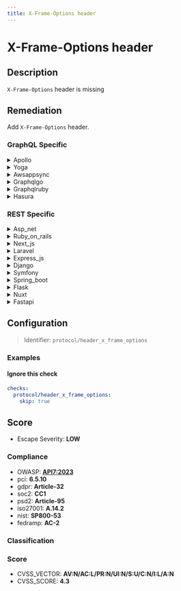 ```yaml
---
title: X-Frame-Options header
---
```


# X-Frame-Options header

## Description

`X-Frame-Options` header is missing


## Remediation

Add `X-Frame-Options` header.



### GraphQL Specific

<details>
    <summary>Apollo</summary>

To mitigate the risk of clickjacking attacks in the Apollo framework engine, ensure that the server sends the 'X-Frame-Options' HTTP header with a value of 'DENY' or 'SAMEORIGIN'. This header prevents the application's content from being embedded into other sites. Configure your web server or application to include this header in all responses with HTML content.

</details>

<details>
    <summary>Yoga</summary>

To mitigate the risk of clickjacking attacks in the Yoga framework engine, set the 'X-Frame-Options' HTTP response header to 'DENY' or 'SAMEORIGIN'. This header prevents your webpages from being framed by other sites. Configure your server to include this header in all responses containing HTML content.

</details>

<details>
    <summary>Awsappsync</summary>

To mitigate the risk of clickjacking attacks in the AWS AppSync framework, set the 'X-Frame-Options' header to 'DENY' or 'SAMEORIGIN' for all responses served by your AppSync API. This can be achieved by configuring a response mapping template to include the header, or by using a Lambda function or a proxy server that sets the header before forwarding the response to the client.

</details>

<details>
    <summary>Graphqlgo</summary>

Implement the X-Frame-Options HTTP header in the GraphQL Go framework engine to control whether your application can be embedded into other websites. Set the header to 'DENY' to prevent any domain from framing your content, or to 'SAMEORIGIN' to allow framing only by pages on the same origin as the content itself. This can help mitigate clickjacking attacks.

</details>

<details>
    <summary>Graphqlruby</summary>

To mitigate the risk of clickjacking attacks in a GraphQL Ruby framework engine, set the 'X-Frame-Options' header to 'DENY' or 'SAMEORIGIN'. This can be done by configuring your Ruby on Rails application to include the header in the response. For example, in your application controller, you can add a before_action hook that sets the header: `response.headers['X-Frame-Options'] = 'SAMEORIGIN'`. This ensures that your application's content cannot be embedded into iframes on external sites when set to 'SAMEORIGIN', or at all when set to 'DENY'.

</details>

<details>
    <summary>Hasura</summary>

Configure the Hasura engine to include the 'X-Frame-Options' HTTP header with the value 'DENY' or 'SAMEORIGIN' in its responses to prevent clickjacking attacks. This can be achieved by setting up a reverse proxy such as Nginx or Apache in front of Hasura and configuring the proxy to add the header, or by using a middleware in the Hasura web server if supported.

</details>


### REST Specific

<details>
    <summary>Asp_net</summary>

Implement the X-Frame-Options HTTP response header in your ASP.NET application to prevent clickjacking attacks. This can be done by adding the header in the web.config file or directly in your code.

</details>

<details>
    <summary>Ruby_on_rails</summary>

In Ruby on Rails, set the 'X-Frame-Options' header to 'DENY' or 'SAMEORIGIN' by adding 'config.action_dispatch.default_headers = { 'X-Frame-Options' => 'SAMEORIGIN' }' to the 'config/application.rb' file. This will prevent the app's content from being framed and protect against clickjacking attacks.

</details>

<details>
    <summary>Next_js</summary>

In your Next.js application, set the `X-Frame-Options` HTTP header to `DENY` or `SAMEORIGIN` to prevent clickjacking attacks. You can do this by customizing the server configuration or by using Next.js middleware to add the header to all server responses.

</details>

<details>
    <summary>Laravel</summary>

In Laravel, you can add the 'X-Frame-Options' header globally by using middleware. Create a new middleware with the command 'php artisan make:middleware AddXFrameOptionsHeader', then in the handle method of the generated class, add the header to the response using '	extbackslash{}Illuminate	extbackslash{}Http	extbackslash{}Response'. Finally, register the middleware in the 'app/Http/Kernel.php' file.

</details>

<details>
    <summary>Express_js</summary>

In your Express.js application, set the 'X-Frame-Options' header to 'DENY' or 'SAMEORIGIN' to prevent clickjacking attacks. You can do this by using the 'helmet' middleware, which includes a module for setting this header. Install helmet with 'npm install helmet' and include it in your app with 'app.use(helmet.frameguard({ action: 'deny' }))' for denying all framing or 'app.use(helmet.frameguard({ action: 'sameorigin' }))' to allow framing by the same origin only.

</details>

<details>
    <summary>Django</summary>

In your Django application, ensure that the 'X-Frame-Options' header is set by using the 'XFrameOptionsMiddleware'. Add 'django.middleware.clickjacking.XFrameOptionsMiddleware' to the 'MIDDLEWARE' setting in your settings.py file to enable it. This middleware will set the 'X-Frame-Options' header to 'DENY' by default, which prevents your website from being framed by any other site. If you need to allow framing by certain trusted origins, you can use the 'SAMEORIGIN' value or customize the behavior using the 'X_FRAME_OPTIONS' setting.

</details>

<details>
    <summary>Symfony</summary>

In Symfony, enable the `X-Frame-Options` header by configuring it in your `security.yaml` or by setting the header directly in your response objects. For example, you can add `frame-options: DENY` or `frame-options: SAMEORIGIN` under the `headers` section in `security.yaml` to apply it globally, or use `$response->headers->set('X-Frame-Options', 'DENY');` for an individual response.

</details>

<details>
    <summary>Spring_boot</summary>

In a Spring Boot application, add the `X-Frame-Options` header to HTTP responses to prevent clickjacking attacks. Configure the `HttpSecurity` in your security configuration class by using the `headers()` method chain to include `frameOptions().deny()` or `frameOptions().sameOrigin()` based on your requirements.

</details>

<details>
    <summary>Flask</summary>

In Flask, set the 'X-Frame-Options' header to 'DENY' or 'SAMEORIGIN' by adding it to the response headers. This can be done using the 'after_request' decorator to ensure all responses include the header. For example, use '@app.after_request def apply_xframe_options(response): response.headers['X-Frame-Options'] = 'SAMEORIGIN' return response' to apply it to all responses.

</details>

<details>
    <summary>Nuxt</summary>

In your Nuxt.js application, ensure that the `X-Frame-Options` header is set to either `DENY` or `SAMEORIGIN` to prevent clickjacking attacks. You can achieve this by configuring your server settings or by using middleware to set the header for all responses.

</details>

<details>
    <summary>Fastapi</summary>

In FastAPI, to mitigate clickjacking attacks by preventing your application from being embedded in an iframe, set the 'X-Frame-Options' header to 'DENY' or 'SAMEORIGIN'. You can do this by using FastAPI's middleware functionality. For example, you can add a middleware that sets the 'X-Frame-Options' header for every response like this: `app.add_middleware(Middleware, headers={'X-Frame-Options': 'SAMEORIGIN'})`. Replace 'SAMEORIGIN' with 'DENY' if you want to block all framing attempts.

</details>

## Configuration

> Identifier: `protocol/header_x_frame_options`



### Examples



#### Ignore this check

```yaml
checks:
  protocol/header_x_frame_options:
    skip: true
```




## Score

- Escape Severity: **<span className="low-severity">LOW</span>**

### Compliance

- OWASP: **[API7:2023](https://github.com/OWASP/API-Security/blob/master/editions/2023/en/0xa7-server-side-request-forgery.md)**
- pci: **6.5.10**
- gdpr: **Article-32**
- soc2: **CC1**
- psd2: **Article-95**
- iso27001: **A.14.2**
- nist: **SP800-53**
- fedramp: **AC-2**

### Classification






### Score

- CVSS_VECTOR: **AV:N/AC:L/PR:N/UI:N/S:U/C:N/I:L/A:N**
- CVSS_SCORE: **4.3**

